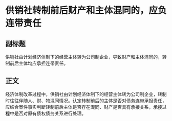# 供销社转制前后财产和主体混同的，应负连带责任
## 副标题
供销社由计划经济体制下的经营主体转为公司制企业，导致财产和主体混同的，转制前后主体均应承担连带责任。
## 正文
经济体制改革过程中，供销社由计划经济体制下的经营主体转为公司制企业，转制时往往伴随人、财、物混同情况。认定转制前后的主体是否对债务连带承担责任，应结合案件事实判断转制前后主体是否存在混同、财产是否具有承接关系，承接过程中是否对原有债权债务关系进行处理。